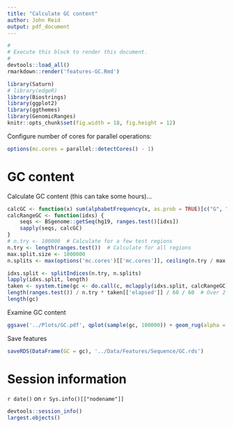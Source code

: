 ```yaml
---
title: "Calculate GC content"
author: John Reid
output: pdf_document
---
```


```r
#
# Execute this block to render this document.
#
devtools::load_all()
rmarkdown::render('features-GC.Rmd')
```

```r
library(Saturn)
# library(edgeR)
library(Biostrings)
library(ggplot2)
library(ggthemes)
library(GenomicRanges)
knitr::opts_chunk$set(fig.width = 18, fig.height = 12)
```

Configure number of cores for parallel operations:
```r
options(mc.cores = parallel::detectCores() - 1)
```

# GC content

Calculate GC content (this can take some hours)...
```r
calcGC <- function(x) sum(alphabetFrequency(x, as.prob = TRUE)[c("G", "C")])
calcRangeGC <- function(idxs) {
    seqs <- BSgenome::getSeq(hg19, ranges.test()[idxs])
    sapply(seqs, calcGC)
}
# n.try <- 100000  # Calculate for a few test regions
n.try <- length(ranges.test())  # Calculate for all regions
max.split.size <- 1000000
n.splits <- max(options('mc.cores')[['mc.cores']], ceiling(n.try / max.split.size))

idxs.split <- splitIndices(n.try, n.splits)
lapply(idxs.split, length)
taken <- system.time(gc <- do.call(c, mclapply(idxs.split, calcRangeGC)))
length(ranges.test()) / n.try * taken[['elapsed']] / 60 / 60  # Over 2 hours for all regions
length(gc)
```

Examine GC content
```r
ggsave('../Plots/GC.pdf', qplot(sample(gc, 100000)) + geom_rug(alpha = .05) + theme_few())
```

Save features
```r
saveRDS(DataFrame(GC = gc), '../Data/Features/Sequence/GC.rds')
```



# Session information

`r date()` on `r Sys.info()[["nodename"]]`
```r
devtools::session_info()
largest.objects()
```
